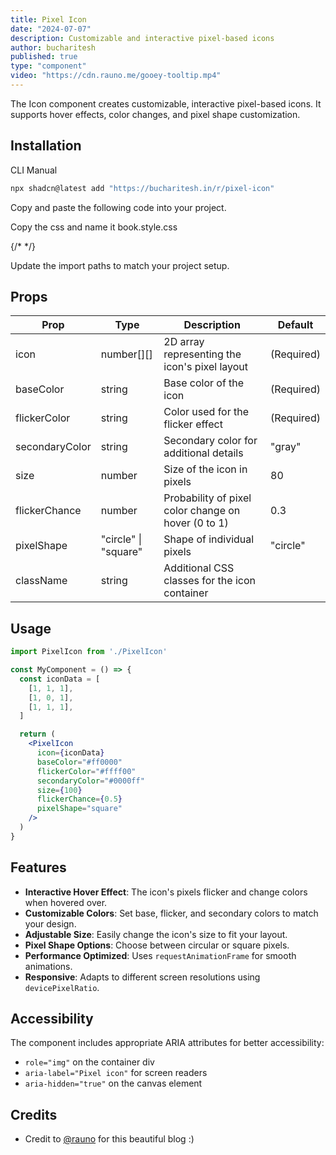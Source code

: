```yaml
---
title: Pixel Icon
date: "2024-07-07"
description: Customizable and interactive pixel-based icons
author: bucharitesh
published: true
type: "component"
video: "https://cdn.rauno.me/gooey-tooltip.mp4"
---
```


<ComponentPreview name="pixel-icon-demo" />

The Icon component creates customizable, interactive pixel-based icons. It supports hover effects, color changes, and pixel shape customization.

## Installation

<Tabs defaultValue="cli">

<TabsList>
  <TabsTrigger value="cli">CLI</TabsTrigger>
  <TabsTrigger value="manual">Manual</TabsTrigger>
</TabsList>
<TabsContent value="cli">

```bash
npx shadcn@latest add "https://bucharitesh.in/r/pixel-icon"
```

</TabsContent>

<TabsContent value="manual">

<Steps>

<Step>Copy and paste the following code into your project.</Step>

<ComponentSource name="pixel-icon" />

<Step>Copy the css and name it book.style.css</Step>

{/* <ComponentCSS name="book.style.css" /> */}

<Step>Update the import paths to match your project setup.</Step>

</Steps>

</TabsContent>

</Tabs>

## Props

| Prop           | Type                    | Description                                          | Default     |
|----------------|-------------------------|------------------------------------------------------|-------------|
| icon           | number[][]              | 2D array representing the icon's pixel layout        | (Required)  |
| baseColor      | string                  | Base color of the icon                               | (Required)  |
| flickerColor   | string                  | Color used for the flicker effect                    | (Required)  |
| secondaryColor | string                  | Secondary color for additional details               | "gray"      |
| size           | number                  | Size of the icon in pixels                           | 80          |
| flickerChance  | number                  | Probability of pixel color change on hover (0 to 1)  | 0.3         |
| pixelShape     | "circle" \| "square"    | Shape of individual pixels                           | "circle"    |
| className      | string                  | Additional CSS classes for the icon container        |             |

## Usage

```jsx
import PixelIcon from './PixelIcon'

const MyComponent = () => {
  const iconData = [
    [1, 1, 1],
    [1, 0, 1],
    [1, 1, 1],
  ]

  return (
    <PixelIcon
      icon={iconData}
      baseColor="#ff0000"
      flickerColor="#ffff00"
      secondaryColor="#0000ff"
      size={100}
      flickerChance={0.5}
      pixelShape="square"
    />
  )
}
```

## Features

- **Interactive Hover Effect**: The icon's pixels flicker and change colors when hovered over.
- **Customizable Colors**: Set base, flicker, and secondary colors to match your design.
- **Adjustable Size**: Easily change the icon's size to fit your layout.
- **Pixel Shape Options**: Choose between circular or square pixels.
- **Performance Optimized**: Uses `requestAnimationFrame` for smooth animations.
- **Responsive**: Adapts to different screen resolutions using `devicePixelRatio`.

## Accessibility

The component includes appropriate ARIA attributes for better accessibility:

- `role="img"` on the container div
- `aria-label="Pixel icon"` for screen readers
- `aria-hidden="true"` on the canvas element

## Credits

- Credit to [@rauno](https://rauno.me/craft/vercel#pixelated-iconography) for this beautiful blog :)